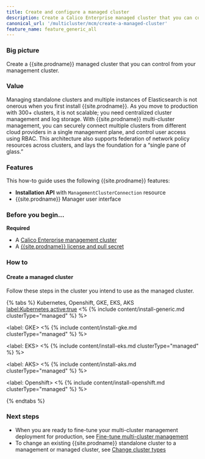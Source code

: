 ```yaml
---
title: Create and configure a managed cluster
description: Create a Calico Enterprise managed cluster that you can control from you management cluster.
canonical_url: '/multicluster/mcm/create-a-managed-cluster'
feature_name: feature_generic_all
---
```


### Big picture

Create a {{site.prodname}} managed cluster that you can control from your management cluster.

### Value

Managing standalone clusters and multiple instances of Elasticsearch is not onerous when you first install {{site.prodname}}. 
As you move to production with 300+ clusters, it is not scalable; you need centralized cluster management and log storage. 
With {{site.prodname}} multi-cluster management, you can securely connect multiple clusters from different cloud providers 
in a single management plane, and control user access using RBAC. This architecture also supports federation of network 
policy resources across clusters, and lays the foundation for a “single pane of glass.” 

### Features

This how-to guide uses the following {{site.prodname}} features:

- **Installation API** with `ManagementClusterConnection` resource
- {{site.prodname}} Manager user interface

### Before you begin...

**Required**

- A [Calico Enterprise management cluster]({{site.baseurl}}/multicluster/mcm/create-a-management-cluster)
- A [{{site.prodname}} license and pull secret]({{site.baseurl}}/getting-started/calico-enterprise)

### How to

#### Create a managed cluster
Follow these steps in the cluster you intend to use as the managed cluster.

{% tabs %}
Kubernetes, Openshift, GKE, EKS, AKS
<label:Kubernetes,active:true>
<%
{% include content/install-generic.md clusterType="managed" %}
%>

<label: GKE>
<%
{% include content/install-gke.md clusterType="managed" %}
%>

<label: EKS>
<%
{% include content/install-eks.md clusterType="managed" %}
%>

<label: AKS>
<%
{% include content/install-aks.md clusterType="managed" %}
%>

<label: Openshift>
<%
{% include content/install-openshift.md clusterType="managed" %}
%>

{% endtabs %}

### Next steps

- When you are ready to fine-tune your multi-cluster management deployment for production, see [Fine-tune multi-cluster management]({{site.baseurl}}/multicluster/mcm/fine-tune-deployment)
- To change an existing {{site.prodname}} standalone cluster to a management or managed cluster, see [Change cluster types]({{site.baseurl}}/multicluster/mcm/change-cluster-type)
